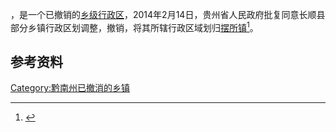 '''{{PAGENAMEBASE}}'''，是{{PRC admin/fullname|52/27/29}}一个已撤销的[[乡级行政区|乡级行政区]]，2014年2月14日，贵州省人民政府批复同意长顺县部分乡镇行政区划调整，撤销{{PAGENAMEBASE}}，将其所辖行政区域划归[[摆所镇|摆所镇]]<ref>{{Cite web |url=http://gzsrmzfgb.gzgov.gov.cn/show.aspx?id=8264 |title=省人民政府关于同意长顺县部分乡镇行政区划调整的批复（黔府函〔2014〕31号） |access-date=2017-09-01 |archive-url=https://web.archive.org/web/20170831180857/http://gzsrmzfgb.gzgov.gov.cn/show.aspx?id=8264 |archive-date=2017-08-31 |dead-url=yes }}</ref>。

== 参考资料 ==

{{reflist}}

{{行政区划小作品}}

[[Category:黔南州已撤消的乡镇|Category:黔南州已撤消的乡镇]]
